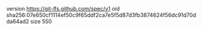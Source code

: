 version https://git-lfs.github.com/spec/v1
oid sha256:07e650cf1114ef50c9f65ddf2ca7e5f5d87d3fb3874624f56dc91d70dda64ad2
size 550
